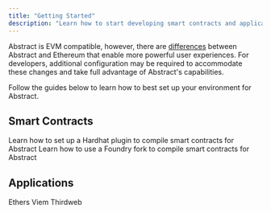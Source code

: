 ```yaml
---
title: "Getting Started"
description: "Learn how to start developing smart contracts and applications on Abstract"
---
```


Abstract is EVM compatible, however, there are [differences](/how-abstract-works/evm-differences/overview.mdx)
between Abstract and Ethereum that enable more powerful user experiences. For developers, additional configuration may be required
to accommodate these changes and take full advantage of Abstract's capabilities.

Follow the guides below to learn how to best set up your environment for Abstract.

## Smart Contracts

<CardGroup cols={2}>
  <Card
    title="Hardhat: Get Started"
    icon="code"
    href="https://mintlify.com/docs/settings/global"
  >
    Learn how to set up a Hardhat plugin to compile smart contracts for Abstract
  </Card>
  <Card
    title="Foundry: Get Started"
    icon="code"
    href="https://mintlify.com/docs/api-playground/openapi"
  >
    Learn how to use a Foundry fork to compile smart contracts for Abstract
  </Card>
</CardGroup>

## Applications

<CardGroup cols={3}>
  <Card
    title="Hardhat: Get Started"
    icon="code"
    href="https://mintlify.com/docs/settings/global"
  >
    Ethers
  </Card>
  <Card
    title="Hardhat: Get Started"
    icon="code"
    href="https://mintlify.com/docs/settings/global"
  >
    Viem
  </Card>
  <Card
    title="Foundry: Get Started"
    icon="code"
    href="https://mintlify.com/docs/api-playground/openapi"
  >
    Thirdweb
  </Card>
</CardGroup>
